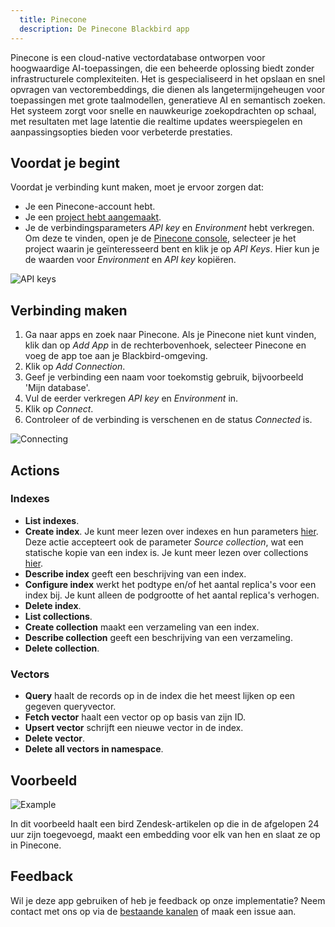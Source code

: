 ```yaml
---
  title: Pinecone
  description: De Pinecone Blackbird app
---
```


<LinkCard title="View on Github" target="_blank" href="https://github.com/bb-io/Pinecone" icon="github" />


Pinecone is een cloud-native vectordatabase ontworpen voor hoogwaardige AI-toepassingen, die een beheerde oplossing biedt zonder infrastructurele complexiteiten. Het is gespecialiseerd in het opslaan en snel opvragen van vectorembeddings, die dienen als langetermijngeheugen voor toepassingen met grote taalmodellen, generatieve AI en semantisch zoeken. Het systeem zorgt voor snelle en nauwkeurige zoekopdrachten op schaal, met resultaten met lage latentie die realtime updates weerspiegelen en aanpassingsopties bieden voor verbeterde prestaties.

## Voordat je begint

Voordat je verbinding kunt maken, moet je ervoor zorgen dat:

- Je een Pinecone-account hebt.
- Je een [project hebt aangemaakt](https://docs.pinecone.io/docs/create-project).
- Je de verbindingsparameters _API key_ en _Environment_ hebt verkregen. Om deze te vinden, open je de [Pinecone console](https://app.pinecone.io/), selecteer je het project waarin je geïnteresseerd bent en klik je op _API Keys_. Hier kun je de waarden voor _Environment_ en _API key_ kopiëren.

![API keys](https://raw.githubusercontent.com/bb-io/Pinecone/main/image/api_keys.png)

## Verbinding maken

1. Ga naar apps en zoek naar Pinecone. Als je Pinecone niet kunt vinden, klik dan op _Add App_ in de rechterbovenhoek, selecteer Pinecone en voeg de app toe aan je Blackbird-omgeving.
2. Klik op _Add Connection_.
3. Geef je verbinding een naam voor toekomstig gebruik, bijvoorbeeld 'Mijn database'.
4. Vul de eerder verkregen _API key_ en _Environment_ in.
5. Klik op _Connect_.
6. Controleer of de verbinding is verschenen en de status _Connected_ is.

![Connecting](https://raw.githubusercontent.com/bb-io/Pinecone/main/image/connecting.png)

## Actions

### Indexes

- **List indexes**.
- **Create index**. Je kunt meer lezen over indexes en hun parameters [hier](https://docs.pinecone.io/docs/indexes). Deze actie accepteert ook de parameter _Source collection_, wat een statische kopie van een index is. Je kunt meer lezen over collections [hier](https://docs.pinecone.io/docs/collections).
- **Describe index** geeft een beschrijving van een index.
- **Configure index** werkt het podtype en/of het aantal replica's voor een index bij. Je kunt alleen de podgrootte of het aantal replica's verhogen.
- **Delete index**.
- **List collections**.
- **Create collection** maakt een verzameling van een index.
- **Describe collection** geeft een beschrijving van een verzameling.
- **Delete collection**.

### Vectors

- **Query** haalt de records op in de index die het meest lijken op een gegeven queryvector.
- **Fetch vector** haalt een vector op op basis van zijn ID.
- **Upsert vector** schrijft een nieuwe vector in de index.
- **Delete vector**.
- **Delete all vectors in namespace**.

## Voorbeeld

![Example](https://raw.githubusercontent.com/bb-io/Pinecone/main/image/example.png)

In dit voorbeeld haalt een bird Zendesk-artikelen op die in de afgelopen 24 uur zijn toegevoegd, maakt een embedding voor elk van hen en slaat ze op in Pinecone.

## Feedback

Wil je deze app gebruiken of heb je feedback op onze implementatie? Neem contact met ons op via de [bestaande kanalen](https://www.blackbird.io/) of maak een issue aan.